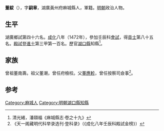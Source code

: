 {{明清人物信息框
| 姓名 = 董紱
| 原名 =
| 圖片名稱 = 
| 圖片大小 = 220px
| 圖片說明 = 
| 最高職務 = 知縣
| 國家 = 大明
| 爵位 =
| 籍貫 = [[湖廣|湖廣]][[黃州府|黃州府]][[麻城縣|麻城縣]]
| 族裔 = 
| 字號 = 字嗣章
| 室名 = 
| 諡號 = 
| 出生日期 = 生年不詳
| 出生地點 = 
| 逝世日期 = 卒年不詳
| 逝世地點 = 
| 墓葬 =
| 配偶 = （父）[[董應軫|董應軫]]<br>（弟）[[董𦁄|董𦁄]]、[[董䋊|董䋊]]
| 親屬 = 
| 出身 = 
*成化八年壬辰科同進士出身
| 經歷 = 
| 著作 =
}}

'''董紱'''（{{bd|1433年||？}}），字'''嗣章'''，湖廣黃州府麻城縣人，軍籍。[[明朝|明朝]]政治人物。

==生平==
湖廣鄉試第四十六名。[[成化|成化]]八年（1472年），參加壬辰科[[會試|會試]]，得[[貢士|貢士]]第八十五名。[[殿試|殿試]]登[[進士|進士]]第三甲第一百名。歷官[[湖口縣|湖口縣]]知縣<ref>清光緒，潘頤福《麻城縣志·卷之十九》</ref>。

==家族==
曾祖董南壽。祖父董潮，曾任府檢校。父[[董應軫|董應軫]]，曾任按察司僉事<ref>《天一阁藏明代科举录选刊·登科录》（《成化八年壬辰科殿試金榜》）</ref>。

==参考==
{{reflist}}
{{明朝人物小作品}}
{{成化八年壬辰科殿試金榜}}
{{DEFAULTSORT:Dong董}}
[[Category:麻城人|Category:麻城人]]
[[Category:明朝湖口縣知縣|Category:明朝湖口縣知縣]]